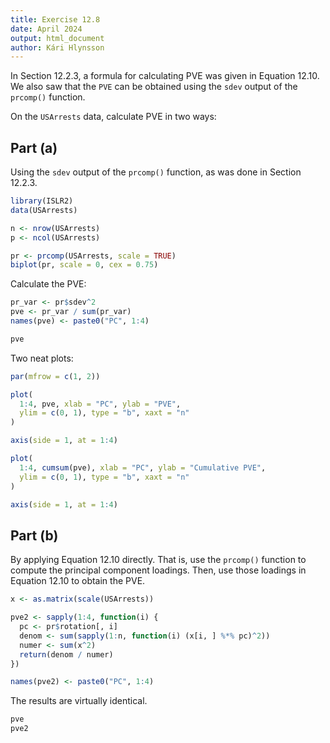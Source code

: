 ```yaml
---
title: Exercise 12.8
date: April 2024
output: html_document
author: Kári Hlynsson
---
```


In Section 12.2.3, a formula for calculating PVE was given in Equation 12.10.
We also saw that the `PVE` can be obtained using the `sdev` output of the
`prcomp()` function.

On the `USArrests` data, calculate PVE in two ways:

## Part (a)
Using the `sdev` output of the `prcomp()` function, as was done in Section
12.2.3.

```r
library(ISLR2)
data(USArrests)

n <- nrow(USArrests)
p <- ncol(USArrests)

pr <- prcomp(USArrests, scale = TRUE)
biplot(pr, scale = 0, cex = 0.75)
```

Calculate the PVE:

```r
pr_var <- pr$sdev^2
pve <- pr_var / sum(pr_var)
names(pve) <- paste0("PC", 1:4)

pve
```

Two neat plots:

```r
par(mfrow = c(1, 2))

plot(
  1:4, pve, xlab = "PC", ylab = "PVE",
  ylim = c(0, 1), type = "b", xaxt = "n"
)

axis(side = 1, at = 1:4)

plot(
  1:4, cumsum(pve), xlab = "PC", ylab = "Cumulative PVE",
  ylim = c(0, 1), type = "b", xaxt = "n"
)

axis(side = 1, at = 1:4)
```

## Part (b)
By applying Equation 12.10 directly. That is, use the `prcomp()` function
to compute the principal component loadings. Then, use those loadings in
Equation 12.10 to obtain the PVE.

```r
x <- as.matrix(scale(USArrests))

pve2 <- sapply(1:4, function(i) {
  pc <- pr$rotation[, i]
  denom <- sum(sapply(1:n, function(i) (x[i, ] %*% pc)^2))
  numer <- sum(x^2)
  return(denom / numer)
})

names(pve2) <- paste0("PC", 1:4)
```

The results are virtually identical.

```r
pve
pve2
```


